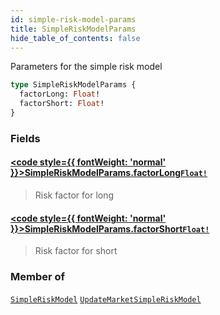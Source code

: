 ```yaml
---
id: simple-risk-model-params
title: SimpleRiskModelParams
hide_table_of_contents: false
---
```








Parameters for the simple risk model

```graphql
type SimpleRiskModelParams {
  factorLong: Float!
  factorShort: Float!
}
```


### Fields

#### [<code style={{ fontWeight: 'normal' }}>SimpleRiskModelParams.<b>factorLong</b></code>](#)<Bullet />[`Float!`](/testnet/api/graphql/scalars/float) <Badge class="secondary" text="non-null"/> <Badge class="secondary" text="scalar"/>
> Risk factor for long
> 

#### [<code style={{ fontWeight: 'normal' }}>SimpleRiskModelParams.<b>factorShort</b></code>](#)<Bullet />[`Float!`](/testnet/api/graphql/scalars/float) <Badge class="secondary" text="non-null"/> <Badge class="secondary" text="scalar"/>
> Risk factor for short
> 



### Member of

[`SimpleRiskModel`](/testnet/api/graphql/objects/simple-risk-model)  <Badge class="secondary" text="object"/><Bullet />[`UpdateMarketSimpleRiskModel`](/testnet/api/graphql/objects/update-market-simple-risk-model)  <Badge class="secondary" text="object"/>



